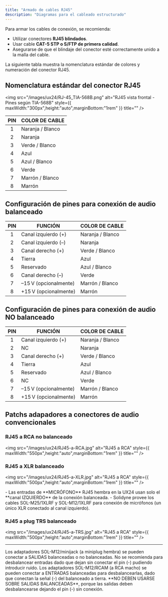 ```yaml
---
title: "Armado de cables RJ45"
description: "Diagramas para el cableado estructurado"
---
```


Para armar los cables de conexión, se recomienda:

- Utilizar conectores **RJ45 blindados**.
- Usar cable **CAT-5 STP o S/FTP de primera calidad**.
- Asegurarse de que el blindaje del conector esté correctamente unido a la malla del cable.

La siguiente tabla muestra la nomenclatura estándar de colores y numeración del conector RJ45.

## Nomenclatura estándar del conector RJ45

<img
  src="/images/ux24/RJ-45_TIA-568B.png"
  alt="RJ45 vista frontal - Pines según TIA-568B"
  style={{ maxWidth:"300px",height:"auto",marginBottom:"1rem" }}
  title=""
/>

| **PIN** | **COLOR DE CABLE** |
| :-----: | ------------------ |
| 1       | Naranja / Blanco   |
| 2       | Naranja            |
| 3       | Verde / Blanco     |
| 4       | Azul               |
| 5       | Azul / Blanco      |
| 6       | Verde              |
| 7       | Marrón / Blanco    |
| 8       | Marrón             |

## Configuración de pines para conexión de audio balanceado

| **PIN** | **FUNCIÓN**            | **COLOR DE CABLE** |
| :-----: | ---------------------- | ------------------ |
| 1       | Canal izquierdo (\+)   | Naranja / Blanco   |
| 2       | Canal izquierdo (–)    | Naranja            |
| 3       | Canal derecho (\+)     | Verde / Blanco     |
| 4       | Tierra                 | Azul               |
| 5       | Reservado              | Azul / Blanco      |
| 6       | Canal derecho (–)      | Verde              |
| 7       | –15 V (opcionalmente)  | Marrón / Blanco    |
| 8       | \+15 V (opcionalmente) | Marrón             |

## Configuración de pines para conexión de audio NO balanceado

| **PIN** | **FUNCIÓN**            | **COLOR DE CABLE** |
| :-----: | ---------------------- | ------------------ |
| 1       | Canal izquierdo (\+)   | Naranja / Blanco   |
| 2       | NC                     | Naranja            |
| 3       | Canal derecho (\+)     | Verde / Blanco     |
| 4       | Tierra                 | Azul               |
| 5       | Reservado              | Azul / Blanco      |
| 6       | NC                     | Verde              |
| 7       | –15 V (opcionalmente)  | Marrón / Blanco    |
| 8       | \+15 V (opcionalmente) | Marrón             |

## Patchs adapadores a conectores de audio convencionales

### RJ45 a RCA no balanceado

<img
  src="/images/ux24/RJ45-a-RCA.jpg"
  alt="RJ45 a RCA"
  style={{ maxWidth:"550px",height:"auto",marginBottom:"1rem" }}
  title=""
/>

### RJ45 a XLR balanceado

<img
  src="/images/ux24/RJ45-a-XLR.jpg"
  alt="RJ45 a RCA"
  style={{ maxWidth:"500px",height:"auto",marginBottom:"1rem" }}
  title=""
/>

<Info>
  - Las entradas de **MICRÓFONO** RJ45 hembra en la UX24 usan solo el **canal IZQUIERDO** de la conexión balanceada.
  - Solidyne provee los cables SOL-M25/1XLRF y SOL-M12/1XLRF para conexión de micrófonos (un único XLR conectado al canal izquierdo).
</Info>

### RJ45 a plug TRS balanceado

<img
  src="/images/ux24/RJ45-a-TRS.jpg"
  alt="RJ45 a RCA"
  style={{ maxWidth:"500px",height:"auto",marginBottom:"1rem" }}
  title=""
/>

---

<Warning>
  Los adaptadores SOL-M12/minijack (a miniplug hembra) se pueden conectar a SALIDAS balanceadas o no balanceadas. No se recomienda para desbalancear entradas dado que dejan sin conectar el pin (-) pudiendo introducir ruido.
</Warning>

<Warning>
  Los adaptadores SOL-M12/RCAM (a RCA macho) se pueden conectar a ENTRADAS balanceadas para desbalancearlas, dado que conectan la señal (-) del balanceado a tierra. **NO DEBEN USARSE SOBRE SALIDAS BALANCEADAS**, porque las salidas deben desbalancearse dejando el pin (-) sin conexión.
</Warning>